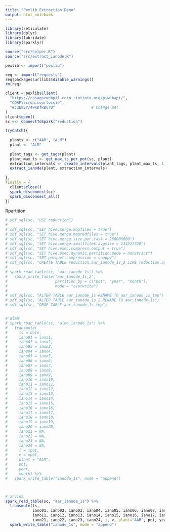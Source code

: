 ```yaml
---
title: "Pexlib Extraction Demo"
output: html_notebook
---
```


```r
library(reticulate)
library(dplyr)
library(lubridate)
library(sparklyr)

source("src/helper.R")
source("src/extract_ianode.R")

pexlib <- import("pexlib")

req <- import("requests")
req$packages$urllib3$disable_warnings() 
rm(req)

```



```r
client = pexlib$Client(
  "https://casagszwebpi1.corp.riotinto.org/piwebapi/",
  "CORP\\crda.courtoisie",
  "#:3EmSY/4wKDfRBurD"                # Change me!
)
client$open()
sc <<- ConnectToSpark("reduction")

tryCatch({
  
  plants <- c("AAR", "ALM")
  plant <- "ALM"
  
  plant_tags <- get_tags(plant)
  plant_max_ts <- get_max_ts_per_pot(sc, plant)
  extraction_intervals <- create_intervals(plant_tags, plant_max_ts, 1)
  extract_ianode(plant, extraction_intervals)
  
},
finally = {
  client$close()
  spark_disconnect(sc)
  spark_disconnect_all()
})

```


Rpartition
```r
# sdf_sql(sc, "USE reduction")
# 
# sdf_sql(sc, "SET hive.merge.mapfiles = true")
# sdf_sql(sc, "SET hive.merge.mapredfiles = true")
# sdf_sql(sc, "SET hive.merge.size.per.task = 256000000")
# sdf_sql(sc, "SET hive.merge.smallfiles.avgsize = 134217728")
# sdf_sql(sc, "SET hive.exec.compress.output = true")
# sdf_sql(sc, "SET hive.exec.dynamic.partition.mode = nonstrict")
# sdf_sql(sc, "SET parquet.compression = snappy")
# sdf_sql(sc, "CREATE TABLE reduction.aar_ianode_1s_2 LIKE reduction.aar_ianode_1s")
# 
# spark_read_table(sc, "aar_ianode_1s") %>%
#   spark_write_table("aar_ianode_1s_2", 
#                     partition_by = c("pot", "year", "month"),
#                     mode = "overwrite")
# 
# sdf_sql(sc, "ALTER TABLE aar_ianode_1s RENAME TO aar_ianode_1s_tmp")
# sdf_sql(sc, "ALTER TABLE aar_ianode_1s_2 RENAME TO aar_ianode_1s")
# sdf_sql(sc, "DROP TABLE aar_ianode_1s_tmp")


# alma
# spark_read_table(sc, "alma_ianode_1s") %>%
#   transmute(
#     ts = date,
#     iano01 = iano1,
#     iano02 = iano2,
#     iano03 = iano3,
#     iano04 = iano4,
#     iano05 = iano5,
#     iano06 = iano6,
#     iano07 = iano7,
#     iano08 = iano8,
#     iano09 = iano9,
#     iano10 = iano10,
#     iano11 = iano11,
#     iano12 = iano12,
#     iano13 = iano13,
#     iano14 = iano14,
#     iano15 = iano15,
#     iano16 = iano16,
#     iano17 = iano17,
#     iano18 = iano18,
#     iano19 = iano19,
#     iano20 = iano20,
#     iano21 = NA,
#     iano22 = NA,
#     iano23 = NA,
#     iano24 = NA,
#     i = ipot,
#     v = vpot,
#     plant = "ALM",
#     pot,
#     year,
#     month) %>%
#   spark_write_table("ianode_1s", mode = "append")



# arvida
spark_read_table(sc, "aar_ianode_1s") %>%
  transmute(ts,
            iano01, iano02, iano03, iano04, iano05, iano06, iano07, iano08, iano09, iano10,
            iano11, iano12, iano13, iano14, iano15, iano16, iano17, iano18, iano19, iano20,
            iano21, iano22, iano23, iano24, i, v, plant="AAR", pot, year, month) %>%
  spark_write_table("ianode_1s", mode = "append")

```



